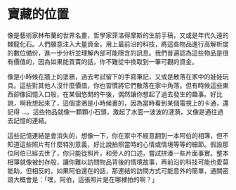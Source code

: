 # 寶藏的位置

像是藝術家林布蘭的世界名畫，哲學家菲洛得摩斯的生前手稿，又或是年代久遠的棘龍化石。人們願意注入大量資金，用上最前沿的科技，將這些物品進行高解析度的數位備份，進一步分析並理解內部可能隱含的訊息。我們普遍認為這些物品是很有價值的，因為如果能買賣的話，你不難從中換取到一筆可觀的資金。

像是小時候在牆上的塗鴉，過去考試留下的手寫筆記，又或是散落在家中的娃娃玩具。這些對其他人沒什麼價值，你也習慣將它們散落在家中角落。但有時候這些東西卻像回憶入口般，在某個悠閒的午後，偶然讓你想起了過去發生的趣事。好比說，啊我想起來了，這個塗鴉是小時候畫的，因為當時看到某個電視上的卡通，還記得 ...。這些物品就像一顆顆小石頭，激起了水面一波波的漣漪，又像是通往過去記憶的連結。

這些記憶連結是會消失的，想像一下，你在家中不經意翻到一本阿伯的相簿，但不知道這些照片有什麼特別意義，好比說拍照當時的心情或情境等等的細節。假設那位阿伯已經去世了，你只能從照片，和旁人的口述，嘗試拼湊一些片面事實。整本相簿就像被封存般，讓你難以訪問物品背後的情境故事，再前沿的科技可能也愛莫能助。但相反的，如果阿伯還在的話，那連結的訪問方式可能意外的簡單，通關密語大概會是：「嘿，阿伯，這張照片是在哪裡拍的啊？」

